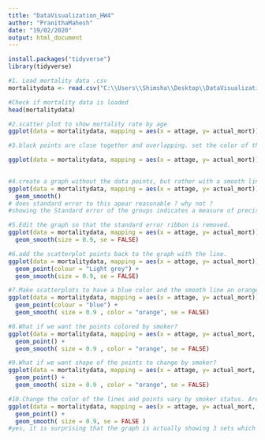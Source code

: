 ---
title: "DataVisualization_HW4"
author: "PranithaMahesh"
date: "19/02/2020"
output: html_document
---

```{r}
install.packages("tidyverse")
library(tidyverse)
```

```{r}
#1. Load mortality data .csv
mortalitydata <- read.csv("C:\\Users\\Shimsha\\Desktop\\DataVisualization\\ClassWork\\mortality_data.csv", header = TRUE)
```

```{r}
#Check if mortality data is loaded
head(mortalitydata)
```
```{r}
#2.scatter plot to show mortality rate by age
ggplot(data = mortalitydata, mapping = aes(x = attage, y= actual_mort)) + geom_point()
```
```{r}
#3.black points are close together and overlapping. set the color of the points to a light gray so we can tell when points are overlapping.

ggplot(data = mortalitydata, mapping = aes(x = attage, y= actual_mort)) + geom_point(colour = "Light grey")
  
```

```{r}
#4.create a graph without the data points, but rather with a smooth line with a ribbon that shows the standard error
ggplot(data = mortalitydata, mapping = aes(x = attage, y= actual_mort)) + 
  geom_smooth()
# does standard error to this apear reasonable ? why not ? 
#showing the Standard error of the groups indicates a measure of precision that is not relevant to the research. The important thing to be shown here would be the differences of actual and expected mortality data.Hence its not reasonable to show standard error.
```

```{r}
#5.Edit the graph so that the standard error ribbon is removed.
ggplot(data = mortalitydata, mapping = aes(x = attage, y= actual_mort)) + 
  geom_smooth(size = 0.9, se = FALSE)
```

```{r}
#6.add the scatterplot points back to the graph with the line.
ggplot(data = mortalitydata, mapping = aes(x = attage, y= actual_mort)) + 
  geom_point(colour = "Light grey") +
  geom_smooth(size = 0.9, se = FALSE)
```

```{r}
#7.Make scatterplots to have a blue color and the smooth line an orange color
ggplot(data = mortalitydata, mapping = aes(x = attage, y= actual_mort)) + 
  geom_point(colour = "blue") +
  geom_smooth( size = 0.9 , color = "orange", se = FALSE)
```

```{r}
#8.What if we want the points colored by smoker?
ggplot(data = mortalitydata, mapping = aes(x = attage, y= actual_mort, colour = factor(smoker))) + 
  geom_point() +
  geom_smooth( size = 0.9 , color = "orange", se = FALSE)
```

```{r}
#9.What if we want shape of the points to change by smoker?
ggplot(data = mortalitydata, mapping = aes(x = attage, y= actual_mort, colour = factor(smoker), shape = factor(smoker))) + 
  geom_point() +
  geom_smooth( size = 0.9 , color = "orange", se = FALSE)
```

```{r}
#10.Change the color of the lines and points vary by smoker status. Are the result of this surprising? Any insights?
ggplot(data = mortalitydata, mapping = aes(x = attage, y= actual_mort, colour = factor(smoker), shape = factor(smoker))) + 
  geom_point() +
  geom_smooth( size = 0.9, se = FALSE )
#yes, it is surprising that the graph is actually showing 3 sets which can also be used to read data based on sex column.
```

